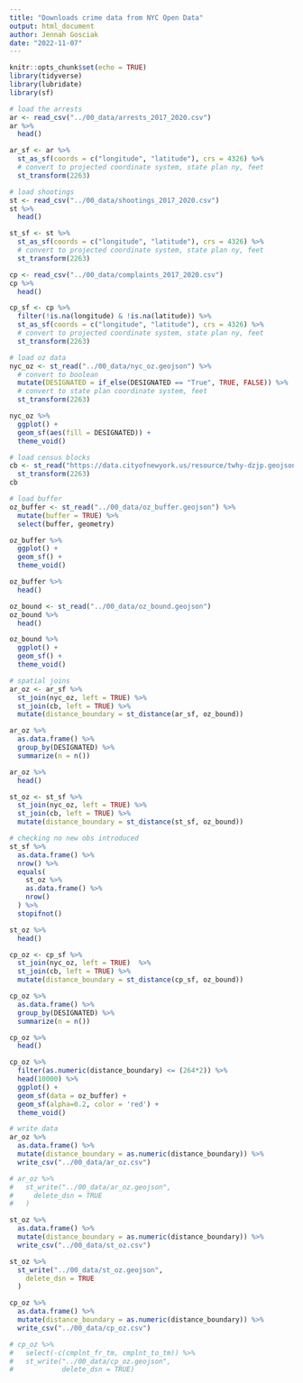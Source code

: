 ```yaml
---
title: "Downloads crime data from NYC Open Data"
output: html_document
author: Jennah Gosciak
date: "2022-11-07"
---
```


```r
knitr::opts_chunk$set(echo = TRUE)
library(tidyverse)
library(lubridate)
library(sf)
```
```r
# load the arrests
ar <- read_csv("../00_data/arrests_2017_2020.csv")
ar %>%
  head()

ar_sf <- ar %>%
  st_as_sf(coords = c("longitude", "latitude"), crs = 4326) %>% 
  # convert to projected coordinate system, state plan ny, feet
  st_transform(2263)
```
```r
# load shootings
st <- read_csv("../00_data/shootings_2017_2020.csv")
st %>%
  head()

st_sf <- st %>%
  st_as_sf(coords = c("longitude", "latitude"), crs = 4326) %>% 
  # convert to projected coordinate system, state plan ny, feet
  st_transform(2263)
```

```r
cp <- read_csv("../00_data/complaints_2017_2020.csv")
cp %>%
  head()

cp_sf <- cp %>%
  filter(!is.na(longitude) & !is.na(latitude)) %>%
  st_as_sf(coords = c("longitude", "latitude"), crs = 4326) %>% 
  # convert to projected coordinate system, state plan ny, feet
  st_transform(2263)
```

```r
# load oz data
nyc_oz <- st_read("../00_data/nyc_oz.geojson") %>% 
  # convert to boolean
  mutate(DESIGNATED = if_else(DESIGNATED == "True", TRUE, FALSE)) %>% 
  # convert to state plan coordinate system, feet
  st_transform(2263)
```


```r
nyc_oz %>%
  ggplot() +
  geom_sf(aes(fill = DESIGNATED)) +
  theme_void()
```
```r
# load census blocks
cb <- st_read("https://data.cityofnewyork.us/resource/twhy-dzjp.geojson?$limit=1000000") %>% 
  st_transform(2263)
cb
```

```r
# load buffer
oz_buffer <- st_read("../00_data/oz_buffer.geojson") %>% 
  mutate(buffer = TRUE) %>% 
  select(buffer, geometry)

oz_buffer %>%
  ggplot() +
  geom_sf() +
  theme_void()

oz_buffer %>% 
  head()

oz_bound <- st_read("../00_data/oz_bound.geojson")
oz_bound %>% 
  head()

oz_bound %>%
  ggplot() +
  geom_sf() +
  theme_void()
```



```r
# spatial joins
ar_oz <- ar_sf %>%
  st_join(nyc_oz, left = TRUE) %>% 
  st_join(cb, left = TRUE) %>% 
  mutate(distance_boundary = st_distance(ar_sf, oz_bound))

ar_oz %>%
  as.data.frame() %>%
  group_by(DESIGNATED) %>%
  summarize(n = n())

ar_oz %>%
  head()
```

```r
st_oz <- st_sf %>%
  st_join(nyc_oz, left = TRUE) %>% 
  st_join(cb, left = TRUE) %>% 
  mutate(distance_boundary = st_distance(st_sf, oz_bound))

# checking no new obs introduced
st_sf %>% 
  as.data.frame() %>% 
  nrow() %>% 
  equals(
    st_oz %>% 
    as.data.frame() %>% 
    nrow()
  ) %>% 
  stopifnot()

st_oz %>%
  head()
```
```r
cp_oz <- cp_sf %>%
  st_join(nyc_oz, left = TRUE)  %>% 
  st_join(cb, left = TRUE) %>% 
  mutate(distance_boundary = st_distance(cp_sf, oz_bound))

cp_oz %>%
  as.data.frame() %>%
  group_by(DESIGNATED) %>%
  summarize(n = n())

cp_oz %>%
  head()

cp_oz %>% 
  filter(as.numeric(distance_boundary) <= (264*2)) %>% 
  head(10000) %>% 
  ggplot() +
  geom_sf(data = oz_buffer) +
  geom_sf(alpha=0.2, color = 'red') +
  theme_void()
```


```r
# write data
ar_oz %>%
  as.data.frame() %>%
  mutate(distance_boundary = as.numeric(distance_boundary)) %>% 
  write_csv("../00_data/ar_oz.csv")

# ar_oz %>%
#   st_write("../00_data/ar_oz.geojson",
#     delete_dsn = TRUE
#   )
```

```r
st_oz %>%
  as.data.frame() %>%
  mutate(distance_boundary = as.numeric(distance_boundary)) %>%
  write_csv("../00_data/st_oz.csv")

st_oz %>%
  st_write("../00_data/st_oz.geojson",
    delete_dsn = TRUE
  )
```

```r
cp_oz %>%
  as.data.frame() %>%
  mutate(distance_boundary = as.numeric(distance_boundary)) %>%
  write_csv("../00_data/cp_oz.csv")

# cp_oz %>%
#   select(-c(cmplnt_fr_tm, cmplnt_to_tm)) %>%
#   st_write("../00_data/cp_oz.geojson",
#            delete_dsn = TRUE)
```




